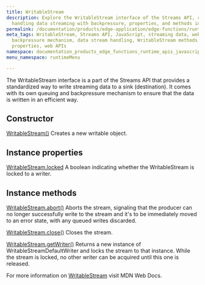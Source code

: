 ```yaml
---
title: WritableStream
description: Explore the WritableStream interface of the Streams API, crucial for
  handling data streaming with backpressure, properties, and methods in web development.
permalink: /documentation/products/edge-application/edge-functions/runtime-apis/javascript/writable-stream/
meta_tags: WritableStream, Streams API, JavaScript, streaming data, web development,
  backpressure mechanism, data stream handling, WritableStream methods, WritableStream
  properties, web APIs
namespace: documentation_products_edge_functions_runtime_apis_javascript_writable_stream
menu_namespace: runtimeMenu

---
```


The WritableStream interface is a part of the Streams API that provides a standardized way to write streaming data to a sink (destination). It comes with its own queuing and backpressure mechanism to ensure that the data is written in an efficient way.

## Constructor

[WritableStream()](https://developer.mozilla.org/en-US/docs/Web/API/WritableStream/WritableStream)
Creates a new writable object.

## Instance properties

[WritableStream.locked](https://developer.mozilla.org/en-US/docs/Web/API/WritableStream/locked)
A boolean indicating whether the WritableStream is locked to a writer.

## Instance methods

[WritableStream.abort()](https://developer.mozilla.org/en-US/docs/Web/API/WritableStream/abort)
Aborts the stream, signaling that the producer can no longer successfully write to the stream and it's to be immediately moved to an error state, with any queued writes discarded.

[WritableStream.close()](https://developer.mozilla.org/en-US/docs/Web/API/WritableStream/close)
Closes the stream.

[WritableStream.getWriter()](https://developer.mozilla.org/en-US/docs/Web/API/WritableStream/getWriter)
Returns a new instance of WritableStreamDefaultWriter and locks the stream to that instance. While the stream is locked, no other writer can be acquired until this one is released.

For more information on [WritableStream](https://developer.mozilla.org/en-US/docs/Web/API/WritableStream) visit MDN Web Docs.




